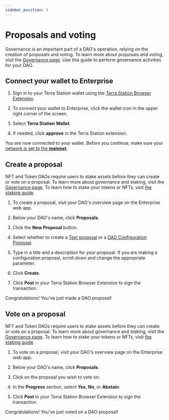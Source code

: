 ```yaml
---
sidebar_position: 5
---
```



# Proposals and voting

Governance is an important part of a DAO's operation, relying on the creation of proposals and voting. To learn more about proposals and voting, visit the [Governance page](../concepts/governance.mdx). Use this guide to perform governance activities for your DAO. 

## Connect your wallet to Enterprise

1. Sign in to your Terra Station wallet using the [Terra Station Browser Extension](https://setup-station.terra.money/). 

2. To connect your wallet to Enterprise, click the wallet icon in the upper right corner of the screen. 

3. Select **Terra Station Wallet**. 

4. If needed, click **approve** in the Terra Station extension. 

You are now connected to your wallet. Before you continue, make sure your [network is set to the **mainnet**](https://docs.terra.money/learn/terra-station/networks).

## Create a proposal

<Admonition type="caution" title="Staking requirement">

NFT and Token DAOs require users to stake assets before they can create or vote on a proposal. To learn more about governance and staking, visit the [Governance page](../concepts/governance.mdx). To learn how to stake your tokens or NFTs, visit [the staking guide](./stake.mdx).

</Admonition>

1. To create a proposal, visit your DAO's overview page on the Enterprise web app. 

2. Below your DAO's name, click **Proposals**.

3. Click the **New Proposal** button.

4. Select whether to create a [Text proposal](../concepts/governance.mdx#text-proposals) or a [DAO Configuration Proposal](../concepts/governance.mdx#dao-configuration-proposals).

5. Type in a title and a description for your proposal. If you are making a configuration proposal, scroll down and change the appropriate parameter.

6. Click **Create**. 

5. Click **Post** in your Terra Station Browser Extension to sign the transaction. 

Congratulations! You've just made a DAO proposal! 

## Vote on a proposal

<Admonition type="caution" title="Staking requirement">

NFT and Token DAOs require users to stake assets before they can create or vote on a proposal. To learn more about governance and staking, visit the [Governance page](../concepts/governance.mdx). To learn how to stake your tokens or NFTs, visit [the staking guide](./stake.mdx).

</Admonition>

1. To vote on a proposal, visit your DAO's overview page on the Enterprise web app. 

2. Below your DAO's name, click **Proposals**.

3. Click on the proposal you wish to vote on. 

4. In the **Progress** section, select **Yes**, **No**, or **Abstain**. 

5. Click **Post** in your Terra Station Browser Extension to sign the transaction. 

Congratulations! You've just voted on a DAO proposal! 


